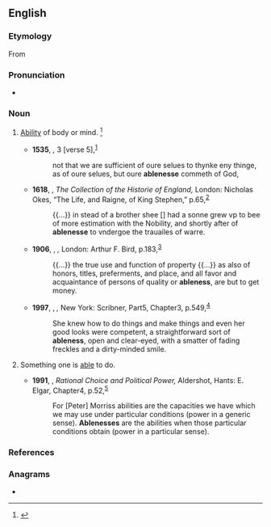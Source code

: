 ==English==

===Etymology===
From {{suffix|en|able|ness}}

===Pronunciation===
* {{a|US}} {{IPA|en|/ˈeɪ.bl̩.nəs/}}

===Noun===
{{en-noun|-|+}}

# {{lb|en|uncountable|now|rare}} [[ability|Ability]] of body or mind. {{defdate|First attested from around 1350 to 1470.}}<ref>{{R:SOED5|page=5}}</ref>
#: {{syn|en|force|power|vigour}}
#* '''1535''', ''{{w|Coverdale Bible}},'' {{w|Second Epistle to the Corinthians|2 Corinthians}}{{nbsp}}3 [verse 5],<sup>[http://name.umdl.umich.edu/A10349.0001.001]</sup>
#*: not that we are sufficient of oure selues to thynke eny thinge, as of oure selues, but oure '''ablenesse''' commeth of God,
#* '''1618''', {{w|Samuel Daniel}}, ''The Collection of the Historie of England,'' London: Nicholas Okes, “The Life, and Raigne, of King Stephen,” p.{{nbsp}}65,<sup>[http://name.umdl.umich.edu/A19824.0001.001]</sup>
#*: {{...}} in stead of a brother shee <nowiki>[</nowiki>{{w|Empress Matilda}}<nowiki>]</nowiki> had a sonne grew vp to bee of more estimation with the Nobility, and shortly after of '''ablenesse''' to vndergoe the trauailes of warre.
#* '''1906''', {{w|Ambrose Bierce}}, ''{{w|The Devil's Dictionary|The Cynic’s Word Book}},'' London: Arthur F. Bird, p.{{nbsp}}183,<sup>[https://archive.org/details/cynicswordbook00bierrich/page/183/mode/1up?q=ableness]</sup>
#*: {{...}} the true use and function of property {{...}} as also of honors, titles, preferments, and place, and all favor and acquaintance of persons of quality or '''ableness''', are but to get money.
#* '''1997''', {{w|Don DeLillo}}, ''{{w|Underworld (novel)|Underworld}},'' New York: Scribner, Part{{nbsp}}5, Chapter{{nbsp}}3, p.{{nbsp}}549,<sup>[https://archive.org/details/underworlddeli00deli/page/549/mode/1up?q=ableness]</sup>
#*: She knew how to do things and make things and even her good looks were competent, a straightforward sort of '''ableness''', open and clear-eyed, with a smatter of fading freckles and a dirty-minded smile.
# {{lb|en|countable|rare}} Something one is [[able]] to do.
#: {{syn|en|ability|capacity|competency}}
#* '''1991''', {{w|Keith Dowding}}, ''Rational Choice and Political Power,'' Aldershot, Hants: E. Elgar, Chapter{{nbsp}}4, p.{{nbsp}}52,<sup>[https://archive.org/details/rationalchoicepo0000dowd/page/52/mode/1up?q=ablenesses]</sup>
#*: For [Peter] Morriss abilities are the capacities we have which we may use under particular conditions (power in a generic sense). '''Ablenesses''' are the abilities when those particular conditions obtain (power in a particular sense).

===References===
<references/>

===Anagrams===
* {{anagrams|en|a=abeelnss|beanless|blaeness|sensable}}